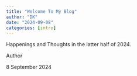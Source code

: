 ```yaml
---
title: "Welcome To My Blog"
author: "DK"
date: "2024-09-08"
categories: [intro]
---
```


Happenings and Thoughts in the latter half of 2024.

Author

8 September 2024
